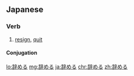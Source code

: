 ==Japanese==
{{ja-kanjitab|辞}}

===Verb===
{{ja-verb|やめる|type=2|tr=trans}}
# [[resign]], [[quit]]
#: {{ja-usex|仕事を辞める|しごと を やめる|quit one's job}}

====Conjugation====
{{ja-ichi|やめ}}

[[lo:辞める]]
[[mg:辞める]]
[[ja:辞める]]
[[chr:辞める]]
[[zh:辞める]]